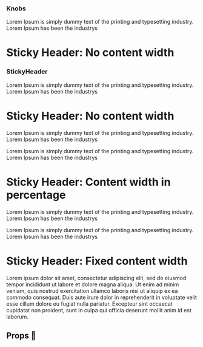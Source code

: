 


<Meta title="Molecules/StickyHeader" component={StickyHeaderVanilla} />

### Knobs
<Preview>
  <Story name="Knobs">
    <div style={{ height: '1200px', overflowY: 'scroll' }}>
      <p>
        Lorem Ipsum is simply dummy text of the printing and typesetting industry. Lorem Ipsum has
        been the industrys
      </p>
      <StickyHeaderVanilla>
        <h1 style={{ ...defaultConfig.variation1 }}>Sticky Header: No content width</h1>
      </StickyHeaderVanilla>
    </div>
  </Story>
</Preview>

### StickyHeader
<Preview>
  <Story name="StickyHeader">
    <div style={{ height: '1200px', overflowY: 'scroll' }}>
      <p>
          Lorem Ipsum is simply dummy text of the printing and typesetting industry. Lorem Ipsum has
          been the industrys
        </p>
        <StickyHeader>
          <h1 style={{ ...defaultConfig.variation1 }}>Sticky Header: No content width</h1>
        </StickyHeader>
        <p>
          Lorem Ipsum is simply dummy text of the printing and typesetting industry. Lorem Ipsum has
          been the industrys
        </p>
        <p>
          Lorem Ipsum is simply dummy text of the printing and typesetting industry. Lorem Ipsum has
          been the industrys
        </p>
        <StickyHeader defaultTopHeight={34} tag="div">
          <h1 style={{ ...defaultConfig.variation2 }}>
            Sticky Header: Content width in percentage
          </h1>
        </StickyHeader>
        <p>
          Lorem Ipsum is simply dummy text of the printing and typesetting industry. Lorem Ipsum has
          been the industrys
        </p>
        <p>
          Lorem Ipsum is simply dummy text of the printing and typesetting industry. Lorem Ipsum has
          been the industrys
        </p>
        <StickyHeader defaultTopHeight={68} tag="nav">
          <h1 style={{ ...defaultConfig.variation3 }}>Sticky Header: Fixed content width</h1>
        </StickyHeader>
        <p>
          Lorem ipsum dolor sit amet, consectetur adipiscing elit, sed do eiusmod tempor incididunt
          ut labore et dolore magna aliqua. Ut enim ad minim veniam, quis nostrud exercitation
          ullamco laboris nisi ut aliquip ex ea commodo consequat. Duis aute irure dolor in
          reprehenderit in voluptate velit esse cillum dolore eu fugiat nulla pariatur. Excepteur
          sint occaecat cupidatat non proident, sunt in culpa qui officia deserunt mollit anim id
          est laborum.
        </p>
    </div>
  </Story>
</Preview>



## Props 🔧

<Props of={StickyHeaderVanilla} />

